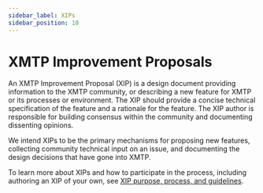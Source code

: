 ```yaml
---
sidebar_label: XIPs
sidebar_position: 10
---
```


# XMTP Improvement Proposals

An XMTP Improvement Proposal (XIP) is a design document providing information to the XMTP community, or describing a new feature for XMTP or its processes or environment. The XIP should provide a concise technical specification of the feature and a rationale for the feature. The XIP author is responsible for building consensus within the community and documenting dissenting opinions.

We intend XIPs to be the primary mechanisms for proposing new features, collecting community technical input on an issue, and documenting the design decisions that have gone into XMTP.

To learn more about XIPs and how to participate in the process, including authoring an XIP of your own, see [XIP purpose, process, and guidelines](https://github.com/xmtp/XIPs/blob/main/XIPs/xip-0-purpose-process.md).
